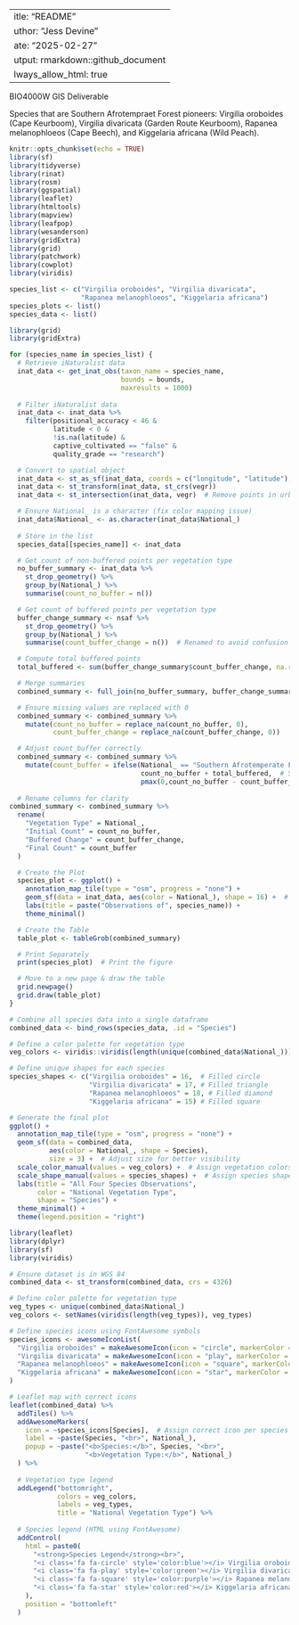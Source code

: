  ---
title: "README"
author: "Jess Devine"
date: "2025-02-27"
output: rmarkdown::github_document
always_allow_html: true
---

BIO4000W GIS Deliverable

Species that are Southern Afrotempraet Forest pioneers: Virgilia oroboides (Cape Keurboom), Virgilia divaricata (Garden Route Keurboom), Rapanea melanophloeos (Cape Beech), and Kiggelaria africana (Wild Peach).

```r
knitr::opts_chunk$set(echo = TRUE)
library(sf)
library(tidyverse)
library(rinat)
library(rosm)
library(ggspatial)
library(leaflet) 
library(htmltools)
library(mapview) 
library(leafpop) 
library(wesanderson)
library(gridExtra)
library(grid)
library(patchwork)
library(cowplot)
library(viridis)
```


```r
species_list <- c("Virgilia oroboides", "Virgilia divaricata", 
                  "Rapanea melanophloeos", "Kiggelaria africana")
species_plots <- list()
species_data <- list()

library(grid)
library(gridExtra)

for (species_name in species_list) {
  # Retrieve iNaturalist data
  inat_data <- get_inat_obs(taxon_name = species_name,
                            bounds = bounds,
                            maxresults = 1000)
  
  # Filter iNaturalist data
  inat_data <- inat_data %>% 
    filter(positional_accuracy < 46 & 
           latitude < 0 &
           !is.na(latitude) &
           captive_cultivated == "false" &
           quality_grade == "research")

  # Convert to spatial object
  inat_data <- st_as_sf(inat_data, coords = c("longitude", "latitude"), crs = 4326)
  inat_data <- st_transform(inat_data, st_crs(vegr))
  inat_data <- st_intersection(inat_data, vegr)  # Remove points in urban areas

  # Ensure National_ is a character (fix color mapping issue)
  inat_data$National_ <- as.character(inat_data$National_)
  
  # Store in the list
  species_data[[species_name]] <- inat_data

  # Get count of non-buffered points per vegetation type
  no_buffer_summary <- inat_data %>%
    st_drop_geometry() %>%
    group_by(National_) %>%
    summarise(count_no_buffer = n())

  # Get count of buffered points per vegetation type
  buffer_change_summary <- nsaf %>%
    st_drop_geometry() %>%
    group_by(National_) %>%
    summarise(count_buffer_change = n())  # Renamed to avoid confusion

  # Compute total buffered points
  total_buffered <- sum(buffer_change_summary$count_buffer_change, na.rm = TRUE)

  # Merge summaries
  combined_summary <- full_join(no_buffer_summary, buffer_change_summary, by = "National_")

  # Ensure missing values are replaced with 0
  combined_summary <- combined_summary %>%
    mutate(count_no_buffer = replace_na(count_no_buffer, 0),
           count_buffer_change = replace_na(count_buffer_change, 0))

  # Adjust count_buffer correctly
  combined_summary <- combined_summary %>%
    mutate(count_buffer = ifelse(National_ == "Southern Afrotemperate Forest",
                                 count_no_buffer + total_buffered,  # SAF gets the initial count plus total buffer count 
                                 pmax(0,count_no_buffer - count_buffer_change)))  # Others get adjusted values
  
  # Rename columns for clarity
combined_summary <- combined_summary %>%
  rename(
    "Vegetation Type" = National_,
    "Initial Count" = count_no_buffer,
    "Buffered Change" = count_buffer_change,
    "Final Count" = count_buffer
  )

  # Create the Plot
  species_plot <- ggplot() +
    annotation_map_tile(type = "osm", progress = "none") +
    geom_sf(data = inat_data, aes(color = National_), shape = 16) +  # Uniform shape
    labs(title = paste("Observations of", species_name)) +
    theme_minimal()

  # Create the Table
  table_plot <- tableGrob(combined_summary)

  # Print Separately
  print(species_plot)  # Print the figure

  # Move to a new page & draw the table
  grid.newpage()
  grid.draw(table_plot)  
}
```

```r
# Combine all species data into a single dataframe
combined_data <- bind_rows(species_data, .id = "Species")

# Define a color palette for vegetation type
veg_colors <- viridis::viridis(length(unique(combined_data$National_)))

# Define unique shapes for each species
species_shapes <- c("Virgilia oroboides" = 16,  # Filled circle
                    "Virgilia divaricata" = 17, # Filled triangle
                    "Rapanea melanophloeos" = 18, # Filled diamond
                    "Kiggelaria africana" = 15) # Filled square

# Generate the final plot
ggplot() +
  annotation_map_tile(type = "osm", progress = "none") +
  geom_sf(data = combined_data, 
          aes(color = National_, shape = Species), 
          size = 3) +  # Adjust size for better visibility
  scale_color_manual(values = veg_colors) +  # Assign vegetation colors
  scale_shape_manual(values = species_shapes) +  # Assign species shapes
  labs(title = "All Four Species Observations", 
       color = "National Vegetation Type", 
       shape = "Species") +
  theme_minimal() +
  theme(legend.position = "right")

```

```r
library(leaflet)
library(dplyr)
library(sf)
library(viridis)

# Ensure dataset is in WGS 84
combined_data <- st_transform(combined_data, crs = 4326)

# Define color palette for vegetation type
veg_types <- unique(combined_data$National_)
veg_colors <- setNames(viridis(length(veg_types)), veg_types)

# Define species icons using FontAwesome symbols
species_icons <- awesomeIconList(
  "Virgilia oroboides" = makeAwesomeIcon(icon = "circle", markerColor = "blue", iconColor = "white"),
  "Virgilia divaricata" = makeAwesomeIcon(icon = "play", markerColor = "green", iconColor = "white"),
  "Rapanea melanophloeos" = makeAwesomeIcon(icon = "square", markerColor = "purple", iconColor = "white"),
  "Kiggelaria africana" = makeAwesomeIcon(icon = "star", markerColor = "red", iconColor = "white")
)

# Leaflet map with correct icons
leaflet(combined_data) %>%
  addTiles() %>%
  addAwesomeMarkers(
    icon = ~species_icons[Species],  # Assign correct icon per species
    label = ~paste(Species, "<br>", National_),
    popup = ~paste("<b>Species:</b>", Species, "<br>",
                   "<b>Vegetation Type:</b>", National_)
  ) %>%
  
  # Vegetation type legend
  addLegend("bottomright", 
            colors = veg_colors, 
            labels = veg_types, 
            title = "National Vegetation Type") %>%
  
  # Species legend (HTML using FontAwesome)
  addControl(
    html = paste0(
      "<strong>Species Legend</strong><br>",
      "<i class='fa fa-circle' style='color:blue'></i> Virgilia oroboides<br>",
      "<i class='fa fa-play' style='color:green'></i> Virgilia divaricata<br>",
      "<i class='fa fa-square' style='color:purple'></i> Rapanea melanophloeos<br>",
      "<i class='fa fa-star' style='color:red'></i> Kiggelaria africana"
    ),
    position = "bottomleft"
  )

``` 